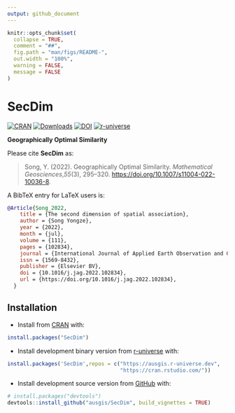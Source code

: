 ```yaml
---
output: github_document
---
```


<!-- README.md is generated from README.Rmd. Please edit that file -->

```r
knitr::opts_chunk$set(
  collapse = TRUE,
  comment = "##",
  fig.path = "man/figs/README-",
  out.width = "100%",
  warning = FALSE,
  message = FALSE
)
```

# SecDim

<!-- badges: start -->

[![CRAN](https://www.r-pkg.org/badges/version/SecDim)](https://CRAN.R-project.org/package=SecDim)
[![Downloads](https://cranlogs.r-pkg.org/badges/SecDim)](https://CRAN.R-project.org/package=SecDim)
[![DOI](https://ausgis.github.io/badges/gos_paper.svg)](https://doi.org/10.1007/s11004-022-10036-8)
[![r-universe](https://ausgis.r-universe.dev/badges/SecDim)](https://ausgis.r-universe.dev/SecDim)

<!-- badges: end -->

**Geographically Optimal Similarity**

Please cite **SecDim** as:

> Song, Y. (2022). Geographically Optimal Similarity. 
> *Mathematical Geosciences*,*55*(3), 295–320.
> <https://doi.org/10.1007/s11004-022-10036-8>.

A BibTeX entry for LaTeX users is:

``` bib
@Article{Song_2022,
    title = {The second dimension of spatial association},
    author = {Song Yongze},
    year = {2022},
    month = {jul},
    volume = {111},
    pages = {102834},
    journal = {International Journal of Applied Earth Observation and Geoinformation},
    issn = {1569-8432},
    publisher = {Elsevier BV},
    doi = {10.1016/j.jag.2022.102834},
    url = {https://doi.org/10.1016/j.jag.2022.102834},
  }
```

## Installation

- Install from [CRAN](https://CRAN.R-project.org/package=SecDim) with:

``` r
install.packages("SecDim")
```

- Install development binary version from [r-universe](https://ausgis.r-universe.dev/SecDim) with:

``` r
install.packages('SecDim',repos = c("https://ausgis.r-universe.dev",
                                    "https://cran.rstudio.com/"))
```

- Install development source version from [GitHub](https://github.com/ausgis/SecDim) with:

``` r
# install.packages("devtools")
devtools::install_github("ausgis/SecDim", build_vignettes = TRUE)
```
